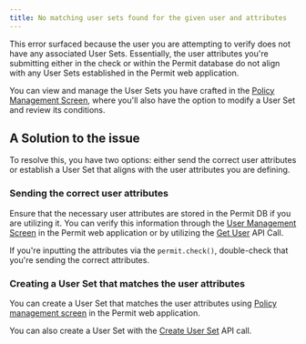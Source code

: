 ```yaml
---
title: No matching user sets found for the given user and attributes
---
```


<p className="intro-paragraph">This error surfaced because the user you are attempting to verify does not have any associated User Sets. Essentially, the user attributes
you're submitting either in the check or within the Permit database do not align with any User Sets established in the Permit web
application. </p>

You can view and manage the User Sets you have crafted in the [Policy Management Screen](https://app.permit.io/policy-editor),
where you'll also have the option to modify a User Set and review its conditions.

## A Solution to the issue

To resolve this, you have two options: either send the correct user attributes or establish a User Set that aligns with the user
attributes you are defining.

### Sending the correct user attributes

Ensure that the necessary user attributes are stored in the Permit DB if you are utilizing it. You can verify this information through the
[User Management Screen](https://app.permit.io/user-management) in the Permit web application or by utilizing the
[Get User](https://api.permit.io/v2/redoc#tag/Users/operation/get_user) API Call.

If you're inputting the attributes via the `permit.check()`, double-check that you're sending the correct attributes.

### Creating a User Set that matches the user attributes

You can create a User Set that matches the user attributes using [Policy management screen](https://app.permit.io/policy-editor) in
the Permit web application.

You can also create a User Set with the [Create User Set](https://api.permit.io/v2/redoc#tag/Condition-Sets/operation/create_condition_set) API call.
